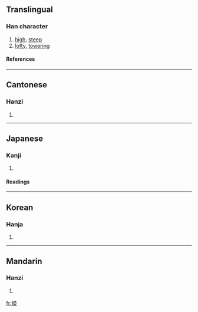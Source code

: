 {{see|嵘}}

==Translingual==
===Han character===
{{Han char|rn=46|rad=山|as=14|sn=17|four=2979<sub>4</sub>|canj=山火火木 (UFFD)}}
# [[high]], [[steep]]
# [[lofty]], [[towering]]
====References====
{{Han ref|kx=0321.120|dkj=08548|dj=0621.210|hdz=10803.100|uh=5DB8|ud=23992|bh=C0AF|bd=49327}}
----
==Cantonese==
===Hanzi===
{{yue-hanzi|jyut=|y=wing4}}
# {{defn|Cantonese}}
----
==Japanese==
===Kanji===
{{ja-kanji|grade=|rs=山14}}
# {{defn|Japanese}} 
====Readings====
{{ja-readings|on=[[こう]] (kō), [[おう]] (ō), [[えい]] (ei), [[よう]] (yō)|kun=[[けわしい]] (kewashii)}}
----
==Korean==
===Hanja===
{{ko-hanja|hangeul=영|rv=yeong|mr=yŏng}}
# {{defn|Korean}}
----
==Mandarin==
===Hanzi===
{{cmn-hanzi|sim=嵘|pin=[[róng]] (rong2), [[xù]] (xu4), [[yǔ]] (yu3)|wg=jung<sup>2</sup>, hsü<sup>4</sup>, yü<sup>3</sup>}}
# {{defn|Mandarin}}

[[fr:嶸]]